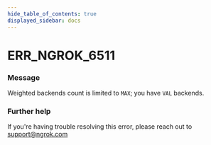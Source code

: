 ```yaml
---
hide_table_of_contents: true
displayed_sidebar: docs
---
```



# ERR_NGROK_6511

### Message

Weighted backends count is limited to `MAX`; you have `VAL` backends.

### Further help

If you're having trouble resolving this error, please reach out to [support@ngrok.com](mailto:support@ngrok.com?subject=Help%20with%20ERR_NGROK_6511)

<ErrorDetails error="err_ngrok_6511" />
